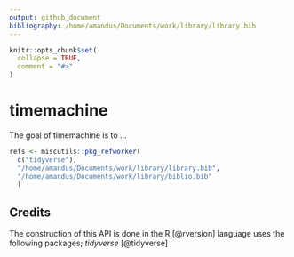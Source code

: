 ```yaml
---
output: github_document
bibliography: /home/amandus/Documents/work/library/library.bib
---
```


<!-- README.md is generated from README.Rmd. Please edit that file -->

```r
knitr::opts_chunk$set(
  collapse = TRUE,
  comment = "#>"
)
```

# timemachine

<!-- badges: start -->
<!-- badges: end -->

The goal of timemachine is to ...

```r

refs <- miscutils::pkg_refworker(
  c("tidyverse"), 
  "/home/amandus/Documents/work/library/library.bib",
  "/home/amandus/Documents/work/library/biblio.bib"
  )

```

## Credits

The construction of this API is done in the R [@rversion] language uses the following packages; *tidyverse* [@tidyverse] 
